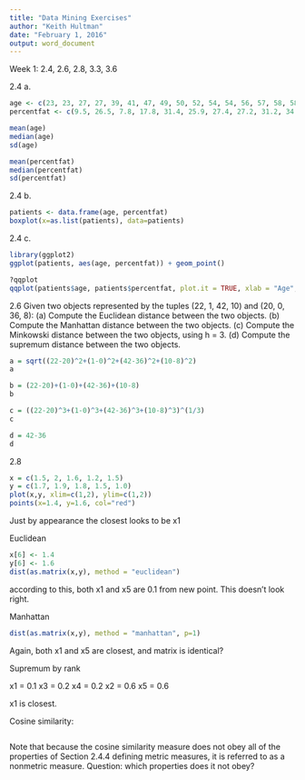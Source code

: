 ```yaml
---
title: "Data Mining Exercises"
author: "Keith Hultman"
date: "February 1, 2016"
output: word_document
---
```


Week 1: 2.4, 2.6, 2.8, 3.3, 3.6

2.4 a. 

```r
age <- c(23, 23, 27, 27, 39, 41, 47, 49, 50, 52, 54, 54, 56, 57, 58, 58, 60, 61)
percentfat <- c(9.5, 26.5, 7.8, 17.8, 31.4, 25.9, 27.4, 27.2, 31.2, 34.6, 42.5, 28.8, 33.4, 30.2, 34.1, 32.9, 41.2, 35.7)
```

```r
mean(age)
median(age)
sd(age)

mean(percentfat)
median(percentfat)
sd(percentfat)


```

2.4 b.

```r
patients <- data.frame(age, percentfat)
boxplot(x=as.list(patients), data=patients)
```

2.4 c. 
```r
library(ggplot2)
ggplot(patients, aes(age, percentfat)) + geom_point()

?qqplot
qqplot(patients$age, patients$percentfat, plot.it = TRUE, xlab = "Age", ylab = "Percent Fat")
```

2.6 Given two objects represented by the tuples (22, 1, 42, 10) and (20, 0, 36, 8):
(a) Compute the Euclidean distance between the two objects.
(b) Compute the Manhattan distance between the two objects.
(c) Compute the Minkowski distance between the two objects, using h = 3. 
(d) Compute the supremum distance between the two objects.

```r
a = sqrt((22-20)^2+(1-0)^2+(42-36)^2+(10-8)^2)
a

b = (22-20)+(1-0)+(42-36)+(10-8)
b

c = ((22-20)^3+(1-0)^3+(42-36)^3+(10-8)^3)^(1/3)
c

d = 42-36
d
```


2.8

```r

x = c(1.5, 2, 1.6, 1.2, 1.5)
y = c(1.7, 1.9, 1.8, 1.5, 1.0)
plot(x,y, xlim=c(1,2), ylim=c(1,2))
points(x=1.4, y=1.6, col="red")

```
Just by appearance the closest looks to be x1

Euclidean
```r
x[6] <- 1.4
y[6] <- 1.6
dist(as.matrix(x,y), method = "euclidean")

```
according to this, both x1 and x5 are 0.1 from new point. This doesn't look right. 

Manhattan
```r
dist(as.matrix(x,y), method = "manhattan", p=1)
```

Again, both x1 and x5 are closest, and matrix is identical?

Supremum by rank

x1 = 0.1
x3 = 0.2
x4 = 0.2
x2 = 0.6
x5 = 0.6

x1 is closest. 

Cosine similarity:



```r

```
Note that because the cosine similarity measure does not obey all of the properties of Section 2.4.4 defining metric measures, it is referred to as a nonmetric measure.
Question: which properties does it not obey?



